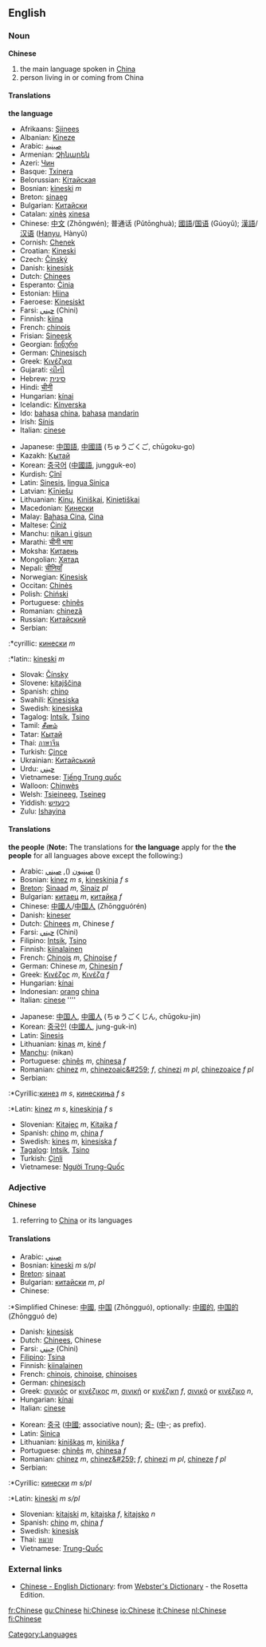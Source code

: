 ==English==
=== Noun ===
'''Chinese'''
#the main language spoken in [[China]]
#person living in or coming from China
====Translations====
'''the language'''
{{top}}
<!--languages from A to I go here-->
*Afrikaans: [[Sjinees]]
*Albanian: [[Kineze]]
*Arabic: [[صينية]]
*Armenian: [[Չինարեն]]
*Azeri: [[Чин]]
*Basque: [[Txinera]]
*Belorussian: [[Кітайская]]
*Bosnian: [[kineski]] ''m''
*Breton: [[sinaeg]] {{m}}
*Bulgarian: [[Китайски]]
*Catalan: [[xinès]] {{m}} [[xinesa]] {{f}}
*Chinese: [[中文]] (Zhōngwén); 普通话 (Pǔtōnghuà); [[國語]]/[[国语]] (Gúoyŭ); [[漢語]]/[[汉语]] ([[Hanyu]], Hànyŭ)
*Cornish: [[Chenek]]
*Croatian: [[Kineski]]
*Czech: [[Čínský]]
*Danish: [[kinesisk]]
*Dutch: [[Chinees]] {{n}}
*Esperanto: [[Ĉinia]]
*Estonian: [[Hiina]]
*Faeroese: [[Kinesiskt]]
*Farsi: [[چيني]] (Chini)
*Finnish: [[kiina]]
*French: [[chinois]] {{m}}
*Frisian: [[Sineesk]]
*Georgian: [[ჩინური]]
*German: [[Chinesisch]] {{n}}
*Greek: [[Κινέζικα]]
*Gujarati: [[ચીની]]
*Hebrew: [[סינית]]
*Hindi: [[चीनी]]
*Hungarian: [[kínai]]
*Icelandic: [[Kínverska]]
*Ido: [[bahasa]] [[china]], [[bahasa]] [[mandarin]]
*Irish: [[Sínis]]
*Italian: [[cinese]]
{{mid}}
<!--languages from J to Z go here-->
*Japanese: [[中国語]], [[中國語]] (ちゅうごくご, chūgoku-go)
*Kazakh: [[Қытай]]
*Korean: [[중국어]] ([[中國語]], jungguk-eo)
*Kurdish: [[Çînî]]
*Latin: [[Sinesis]], [[lingua Sinica]]
*Latvian: [[Ķīniešu]]
*Lithuanian: [[Kinų]], [[Kiniškai]], [[Kinietiškai]]
*Macedonian: [[Кинески]]
*Malay: [[Bahasa Cina]], [[Cina]]
*Maltese: [[Ċiniż]]
*Manchu: [[nikan i gisun]]
*Marathi: [[चीनी भाषा]]
*Moksha: [[Китаень]]
*Mongolian: [[Хятад]]
*Nepali: [[चीनियाँ]]
*Norwegian: [[Kinesisk]]
*Occitan: [[Chinès]]
*Polish: [[Chiński]]
*Portuguese: [[chinês]]
*Romanian: [[chineză]]
*Russian: [[Китайский]]
*Serbian:
:*cyrillic: [[кинески]] ''m''
:*latin:: [[kineski]] ''m''
*Slovak: [[Čínsky]]
*Slovene: [[kitajščina]] {{f}}
*Spanish: [[chino]]
*Swahili: [[Kinesiska]]
*Swedish: [[kinesiska]]
*Tagalog: [[Intsík]], [[Tsino]]
*Tamil: [[சீனம்]]
*Tatar: [[Кытай]]
*Thai: [[ภาษาจีน]]
*Turkish: [[Çince]]
*Ukrainian: [[Китайський]]
*Urdu: [[چيني]]
*Vietnamese: [[Tiếng Trung quốc]]
*Walloon: [[Chinwès]]
*Welsh: [[Tsieineeg]], [[Tseineg]]
*Yiddish: [[כינעזיש]]
*Zulu: [[Ishayina]]
{{bottom}}

====Translations====
'''the people'''
('''Note:''' The translations for '''the language''' apply for the '''the people''' for all languages above except the following:)
{{top}}
<!--languages from A to I go here-->
*Arabic: [[صينيون]]  (), [[صيني]]  ()
*Bosnian: [[kinez]] ''m s'', [[kineskinja]] ''f s''
*[[Breton]]: [[Sinaad]] ''m'', [[Sinaiz]] ''pl''
*Bulgarian: [[китаец]] ''m'', [[китайка]] ''f''
*Chinese: [[中國人]]/[[中国人]] (Zhōngguórén)
*Danish: [[kineser]]
*Dutch: [[Chinees]] ''m'', Chinese ''f''
*Farsi: [[چيني]] (Chini)
*Filipino: [[Intsik]], [[Tsino]]
*Finnish: [[kiinalainen]]
*French: [[Chinois]] ''m'', [[Chinoise]] ''f''
*German: Chinese ''m'', [[Chinesin]] ''f''
*Greek: [[Κινέζος]] ''m'', [[Κινέζα]] ''f''
*Hungarian: [[kínai]]
*Indonesian: [[orang]] [[china]]
*Italian: [[cinese]] ''''
{{mid}}
<!--languages from J to Z go here-->
*Japanese: [[中国人]], [[中國人]] (ちゅうごくじん, chūgoku-jin)
*Korean: [[중국인]] ([[中國人]], jung-guk-in)
*Latin: [[Sinesis]]
*Lithuanian: [[kinas]] ''m'', [[kinė]] ''f''
*[[Manchu]]: (nikan)
*Portuguese: [[chinês]] ''m'', [[chinesa]] ''f''
*Romanian: [[chinez]] ''m'', [[chinezoaic&#259;]] ''f'', [[chinezi]] ''m pl'', [[chinezoaice]] ''f pl''
*Serbian:
:*Cyrillic:[[кинез]] ''m s'', [[кинескиња]] ''f s''
:*Latin: [[kinez]] ''m s'', [[kineskinja]] ''f s''
*Slovenian: [[Kitajec]] ''m'', [[Kitajka]] ''f''
*Spanish: [[chino]] ''m'', [[china]] ''f''
*Swedish: [[kines]] ''m'', [[kinesiska]] ''f''
*[[Tagalog]]: [[Intsik]], [[Tsino]]
*Turkish: [[Çinli]]
*Vietnamese: [[Người Trung-Quốc]]
{{bottom}}

=== Adjective ===
'''Chinese'''
#referring to [[China]] or its languages
====Translations====
{{top}}
<!--languages from A to I go here-->
*Arabic: [[صيني]]
*Bosnian: [[kineski]] ''m s/pl''
*[[Breton]]: [[sinaat]]
*Bulgarian: [[китайски]] ''m'', ''pl''
*Chinese:
:*Simplified Chinese: [[中國]], [[中国]] (Zhōngguó), optionally: [[中國的]], [[中国的]] (Zhōngguó de)
*Danish: [[kinesisk]]
*Dutch: [[Chinees]], Chinese
*Farsi: [[چيني]] (Chini)
*[[Filipino]]: [[Tsina]]
*Finnish: [[kiinalainen]]
*French: [[chinois]], [[chinoise]], [[chinoises]]
*German: [[chinesisch]]
*Greek: [[σινικός]] or [[κινέζικος]] ''m'', [[σινική]] or [[κινέζικη]] ''f'', [[σινικό]] or [[κινέζικο]] ''n'',
*Hungarian: [[kínai]]
*Italian: [[cinese]]
{{mid}}
<!--languages from J to Z go here-->
*Korean: [[중국]] ([[中國]]; associative noun); [[중-]] ([[中]]-; as prefix).
*Latin: [[Sinica]]
*Lithuanian: [[kiniškas]] ''m'', [[kiniška]] ''f''
*Portuguese: [[chinês]] ''m'', [[chinesa]] ''f''
*Romanian: [[chinez]] ''m'', [[chinez&#259;]] ''f'', [[chinezi]] ''m pl'', [[chineze]] ''f pl''
*Serbian:
:*Cyrillic: [[кинески]] ''m s/pl''
:*Latin: [[kineski]] ''m s/pl''
*Slovenian: [[kitajski]] ''m'', [[kitajska]] ''f'', [[kitajsko]] ''n''
*Spanish: [[chino]] ''m'', [[china]] ''f''
*Swedish: [[kinesisk]]
*Thai: [[หมวย]]
*Vietnamese: [[Trung-Quốc]]
{{bottom}}

===External links===
*[http://www.websters-online-dictionary.org/definition/Chinese-english/ Chinese - English Dictionary]: from [http://www.websters-online-dictionary.org/ Webster's Dictionary] - the Rosetta Edition.
[[Category:Languages]]

[[fr:Chinese]]
[[gu:Chinese]]
[[hi:Chinese]]
[[io:Chinese]]
[[it:Chinese]]
[[nl:Chinese]]
[[fi:Chinese]]